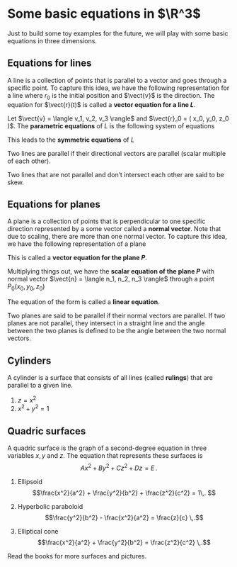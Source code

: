 \newpage
# Some basic equations in $\R^3$
Just to build some toy examples for the future, we will play with some basic
equations in three dimensions.

## Equations for lines

A line is a collection of points that is parallel to a vector and goes through a 
specific point.
To capture this idea, we have the following representation for a line
\begin{equation*}
    L = \{\vect{r}(t) \,|  \vect{r}(t) = \vect{r}_0 + t \vect{v}, t\in \R \}  \,,
\end{equation*}
where ${r}_0$ is the initial position and $\vect{v}$ is the direction.
The equation for $\vect{r}(t)$ is called a **vector equation for a line $L$**.

Let $\vect{v} = \langle v_1, v_2, v_3 \rangle$ and $\vect{r}_0 = ( x_0, y_0, z_0 )$.
The **parametric equations** of $L$ is the following system of equations

\begin{gather*}
    x = x_0 + v_1 t\,, \\
    y = y_0 + v_2 t\,, \\
    z = z_0 + v_3 t \,. 
\end{gather*}

This leads to the **symmetric equations** of $L$

\begin{equation*}
    \frac{x - x_0}{v_1} = \frac{y - y_0}{v_2} = \frac{z - z_0}{v_3} \,.
\end{equation*}


::: {.definition}
Two lines are parallel if their directional vectors are parallel (scalar multiple of each other).

Two lines that are not parallel and don't intersect each other are said to be skew.
:::

## Equations for planes

A plane is a collection of points that is perpendicular to one specific direction 
represented by a some vector called  a **normal vector**. 
Note that due to scaling, there are more than one normal vector.
To capture this idea, we have the following representation of a plane

\begin{equation*}
    P = \{ \vect{r} \, | \, \vect{n} \cdot (\vect{r}- \vect{r}_0 ) = 0 \} \,.
\end{equation*}

This is called a **vector equation for the plane $P$**.

Multiplying things out, we have the **scalar equation of the plane $P$** with 
normal vector $\vect{n} = \langle n_1, n_2, n_3 \rangle$ through a point $P_0(x_0, y_0, z_0)$
\begin{equation*}
    n_1(r_1- x_0) + n_2 (r_2 - y_0) + n_3(r_3 - z_0) = 0 \,.
\end{equation*}

The equation of the form
\begin{equation*}
    ax + by + cz + d = 0 
\end{equation*}
is called a **linear equation**.

::: {.definition}
Two planes are said to be parallel if their normal vectors are parallel.
If two planes are not parallel, they intersect in a straight line and
the angle between the two planes is defined to be the angle between the 
two normal vectors.
:::

## Cylinders

::: {.definition}
A cylinder is a surface that consists of all lines (called **rulings**) that
are parallel to a given line.
:::

::: {.example}
1. $z = x^2$
2. $x^2 + y^2 = 1$
:::

## Quadric surfaces

::: {.definition}
A quadric surface is the graph of a second-degree equation in three variables
$x,y$ and $z$. 
The equation that represents these surfaces is
$$Ax^2 + By^2 + Cz^2 + Dz = E\,.$$
:::

::: {.example}
1. Ellipsoid
   $$\frac{x^2}{a^2} + \frac{y^2}{b^2} + \frac{z^2}{c^2} = 1\,. $$

2. Hyperbolic paraboloid
   $$\frac{y^2}{b^2} - \frac{x^2}{a^2} = \frac{z}{c} \,.$$

3. Elliptical cone
   $$\frac{x^2}{a^2} + \frac{y^2}{b^2} = \frac{z^2}{c^2} \,.$$

Read the books for more surfaces and pictures.
:::


